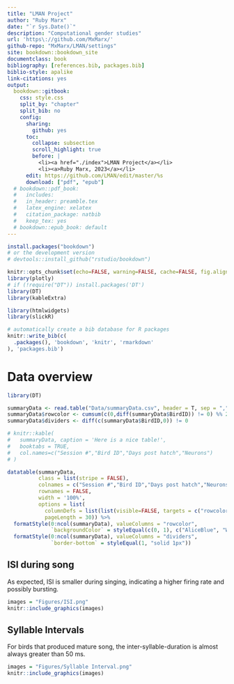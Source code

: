 ```yaml
--- 
title: "LMAN Project"
author: "Ruby Marx"
date: "`r Sys.Date()`"
description: "Computational gender studies"
url: 'https\://github.com/MxMarx/'
github-repo: "MxMarx/LMAN/settings"
site: bookdown::bookdown_site
documentclass: book
bibliography: [references.bib, packages.bib]
biblio-style: apalike
link-citations: yes
output: 
  bookdown::gitbook:
    css: style.css
    split_by: "chapter"
    split_bib: no
    config:
      sharing:
        github: yes
      toc:
        collapse: subsection
        scroll_highlight: true
        before: |
          <li><a href="./index">LMAN Project</a></li>
          <li><a>Ruby Marx, 2023</a></li>
      edit: https://github.com/LMAN/edit/master/%s
      download: ["pdf", "epub"]
  # bookdown::pdf_book:
  #   includes:
  #   in_header: preamble.tex
  #   latex_engine: xelatex
  #   citation_package: natbib
  #   keep_tex: yes
  # bookdown::epub_book: default
---
```



```r
install.packages("bookdown")
# or the development version
# devtools::install_github("rstudio/bookdown")
```

```r
knitr::opts_chunk$set(echo=FALSE, warning=FALSE, cache=FALSE, fig.align='center')
library(plotly)
# if (!require("DT")) install.packages('DT')
library(DT)
library(kableExtra)

library(htmlwidgets)
library(slickR)
```

```r
# automatically create a bib database for R packages
knitr::write_bib(c(
  .packages(), 'bookdown', 'knitr', 'rmarkdown'
), 'packages.bib')
```


# Data overview {#introduction}


```r
library(DT)

summaryData <- read.table("Data/summaryData.csv", header = T, sep = ",")
summaryData$rowcolor <- cumsum(c(0,diff(summaryData$BirdID)) != 0) %% 2
summaryData$dividers <- diff(c(summaryData$BirdID,0)) != 0

# knitr::kable(
#   summaryData, caption = 'Here is a nice table!',
#   booktabs = TRUE,
#   col.names=c("Session #","Bird ID","Days post hatch","Neurons")
# )

datatable(summaryData,
          class = list(stripe = FALSE),
          colnames = c("Session #","Bird ID","Days post hatch","Neurons","Syllables","Notes","rowcolor","dividers"),
          rownames = FALSE,
          width = '100%',
          options = list(
            columnDefs = list(list(visible=FALSE, targets = c("rowcolor", "dividers"))),
            pageLength = 30)) %>%
  formatStyle(0:ncol(summaryData), valueColumns = "rowcolor",
              `backgroundColor` = styleEqual(c(0, 1), c("AliceBlue", "White"))) %>%
  formatStyle(0:ncol(summaryData), valueColumns = "dividers",
              `border-bottom` = styleEqual(1, "solid 1px"))

```

## ISI during song

As expected, ISI is smaller during singing, indicating a higher firing rate and possibly bursting.

```R
images = "Figures/ISI.png"
knitr::include_graphics(images)
```

## Syllable Intervals

For birds that produced mature song, the inter-syllable-duration is almost always greater than 50 ms.

```R
images = "Figures/Syllable Interval.png"
knitr::include_graphics(images)
```


